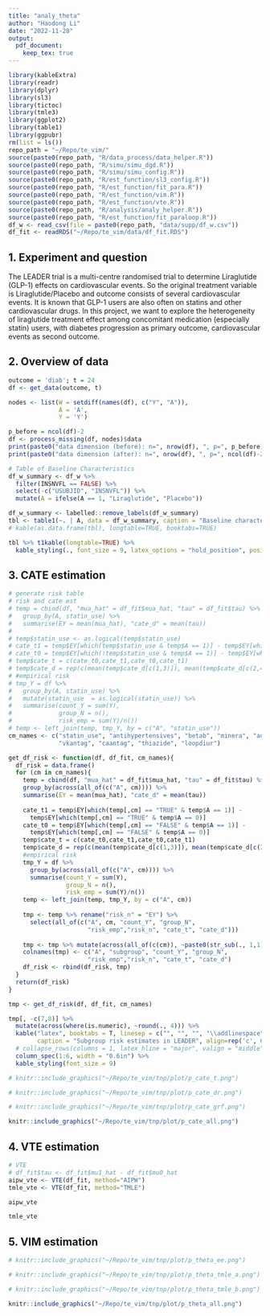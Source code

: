```yaml
---
title: "analy_theta"
author: "Haodong Li"
date: "2022-11-28"
output:
  pdf_document:
    keep_tex: true
---
```


```r
library(kableExtra)
library(readr)
library(dplyr)
library(sl3)
library(tictoc)
library(tmle3)
library(ggplot2)
library(table1)
library(ggpubr)
rm(list = ls())
repo_path = "~/Repo/te_vim/"
source(paste0(repo_path, "R/data_process/data_helper.R"))
source(paste0(repo_path, "R/simu/simu_dgd.R")) 
source(paste0(repo_path, "R/simu/simu_config.R"))
source(paste0(repo_path, "R/est_function/sl3_config.R"))
source(paste0(repo_path, "R/est_function/fit_para.R"))
source(paste0(repo_path, "R/est_function/vim.R"))
source(paste0(repo_path, "R/est_function/vte.R"))
source(paste0(repo_path, "R/analysis/analy_helper.R"))
source(paste0(repo_path, "R/est_function/fit_paraloop.R"))
df_w <- read_csv(file = paste0(repo_path, "data/supp/df_w.csv"))
df_fit <- readRDS("~/Repo/te_vim/data/df_fit.RDS")
```

## 1. Experiment and question

The LEADER trial is a multi-centre randomised trial to determine Liraglutide (GLP-1) effects on cardiovascular events. So the original treatment variable is Liraglutide/Placebo and outcome consists of several cardiovascular events. It is known that GLP-1 users are also often on statins and other cardiovascular drugs. In this project, we want to explore the heterogeneity of liraglutide treatment effect among concomitant medication (especially statin) users, with diabetes progression as primary outcome, cardiovascular events as second outcome.

## 2. Overview of data
```r
outcome = 'diab'; t = 24
df <- get_data(outcome, t)

nodes <- list(W = setdiff(names(df), c("Y", "A")),
              A = 'A',
              Y = 'Y')

p_before = ncol(df)-2
df <- process_missing(df, nodes)$data
print(paste0("data dimension (before): n=", nrow(df), ", p=", p_before))
print(paste0("data dimension (after): n=", nrow(df), ", p=", ncol(df)-2))
```

```r
# Table of Baseline Characteristics 
df_w_summary <- df_w %>% 
  filter(INSNVFL == FALSE) %>% 
  select(-c("USUBJID", "INSNVFL")) %>% 
  mutate(A = ifelse(A == 1, "Liraglutide", "Placebo"))

df_w_summary <- labelled::remove_labels(df_w_summary)
tbl <- table1(~. | A, data = df_w_summary, caption = "Baseline characteristics in LEADER")
# kable(as.data.frame(tbl), longtable=TRUE, booktabs=TRUE) 
```
\newpage
```r
tbl %>% t1kable(longtable=TRUE) %>%
  kable_styling(., font_size = 9, latex_options = "hold_position", position = "center")
```

## 3. CATE estimation
```r
# generate risk table
# risk and cate est
# temp = cbind(df, "mua_hat" = df_fit$mua_hat, "tau" = df_fit$tau) %>%
#   group_by(A, statin_use) %>%
#   summarise(EY = mean(mua_hat), "cate_d" = mean(tau))
# 
# temp$statin_use <- as.logical(temp$statin_use)
# cate_t1 = temp$EY[which(temp$statin_use & temp$A == 1)] - temp$EY[which(temp$statin_use & temp$A == 0)]
# cate_t0 = temp$EY[which(!temp$statin_use & temp$A == 1)] - temp$EY[which(!temp$statin_use & temp$A == 0)]
# temp$cate_t = c(cate_t0,cate_t1,cate_t0,cate_t1)
# temp$cate_d = rep(c(mean(temp$cate_d[c(1,3)]), mean(temp$cate_d[c(2,4)])), 2)
# #empirical risk
# tmp_Y = df %>%
#   group_by(A, statin_use) %>%
#   mutate(statin_use  = as.logical(statin_use)) %>%
#   summarise(count_Y = sum(Y),
#             group_N = n(),
#             risk_emp = sum(Y)/n())
# temp <- left_join(temp, tmp_Y, by = c("A", "statin_use"))
cm_names <- c("statin_use", "antihypertensives", "betab", "minera", "adp",
              "vkantag", "caantag", "thiazide", "loopdiur")

get_df_risk <- function(df, df_fit, cm_names){
  df_risk = data.frame()
  for (cm in cm_names){
    temp = cbind(df, "mua_hat" = df_fit$mua_hat, "tau" = df_fit$tau) %>%
    group_by(across(all_of(c("A", cm)))) %>%
    summarise(EY = mean(mua_hat), "cate_d" = mean(tau)) 
  
    cate_t1 = temp$EY[which(temp[,cm] == "TRUE" & temp$A == 1)] - 
      temp$EY[which(temp[,cm] == "TRUE" & temp$A == 0)]
    cate_t0 = temp$EY[which(temp[,cm] == "FALSE" & temp$A == 1)] - 
      temp$EY[which(temp[,cm] == "FALSE" & temp$A == 0)]
    temp$cate_t = c(cate_t0,cate_t1,cate_t0,cate_t1)
    temp$cate_d = rep(c(mean(temp$cate_d[c(1,3)]), mean(temp$cate_d[c(2,4)])), 2)
    #empirical risk
    tmp_Y = df %>% 
      group_by(across(all_of(c("A", cm)))) %>% 
      summarise(count_Y = sum(Y),
                group_N = n(),
                risk_emp = sum(Y)/n()) 
    temp <- left_join(temp, tmp_Y, by = c("A", cm))
    
    tmp <- temp %>% rename("risk_n" = "EY") %>% 
      select(all_of(c("A", cm, "count_Y", "group_N", 
                      "risk_emp","risk_n", "cate_t", "cate_d")))
    
    tmp <- tmp %>% mutate(across(all_of(c(cm)), ~paste0(str_sub(., 1,1),"_", str_sub(cm, 1,6)))) 
    colnames(tmp) <- c("A", "subgroup", "count_Y", "group_N", 
                      "risk_emp","risk_n", "cate_t", "cate_d")
    df_risk <- rbind(df_risk, tmp)
  }
  return(df_risk)
}

tmp <- get_df_risk(df, df_fit, cm_names)
```

```r
tmp[, -c(7,8)] %>% 
  mutate(across(where(is.numeric), ~round(., 4))) %>% 
  kable("latex", booktabs = T, linesep = c("", "", "", "\\addlinespace"),
        caption = "Subgroup risk estimates in LEADER", align=rep('c', 6)) %>% 
  # collapse_rows(columns = 1, latex_hline = "major", valign = "middle") %>%
  column_spec(1:6, width = "0.6in") %>% 
  kable_styling(font_size = 9)
```

```r
# knitr::include_graphics("~/Repo/te_vim/tnp/plot/p_cate_t.png")
```

```r
# knitr::include_graphics("~/Repo/te_vim/tnp/plot/p_cate_dr.png")
```

```r
# knitr::include_graphics("~/Repo/te_vim/tnp/plot/p_cate_grf.png")
```

```r
knitr::include_graphics("~/Repo/te_vim/tnp/plot/p_cate_all.png")
```

## 4. VTE estimation
```r
# VTE 
# df_fit$tau <- df_fit$mu1_hat - df_fit$mu0_hat
aipw_vte <- VTE(df_fit, method="AIPW")
tmle_vte <- VTE(df_fit, method="TMLE")
```

```r
aipw_vte
```

```r
tmle_vte
```

## 5. VIM estimation

```r
# knitr::include_graphics("~/Repo/te_vim/tnp/plot/p_theta_ee.png")
```

```r
# knitr::include_graphics("~/Repo/te_vim/tnp/plot/p_theta_tmle_a.png")
```

```r
# knitr::include_graphics("~/Repo/te_vim/tnp/plot/p_theta_tmle_b.png")
```

```r
knitr::include_graphics("~/Repo/te_vim/tnp/plot/p_theta_all.png")
```